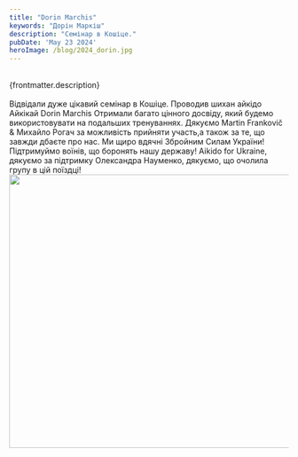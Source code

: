 ```yaml
---
title: "Dorin Marchis"
keywords: "Дорін Маркіш"
description: "Семінар в Кошіце."
pubDate: 'May 23 2024'
heroImage: /blog/2024_dorin.jpg
---
```

<br/>
{frontmatter.description}
<br/>
<br/>
Відвідали дуже цікавий семінар в Кошіце. Проводив шихан айкідо Айкікай Dorin Marchis  
Отримали багато цінного досвіду,  який будемо використовувати на подальших тренуваннях. 
Дякуємо Martin Frankovič & Михайло Рогач  за можливість прийняти участь,а також за те, що завжди дбаєте про нас.
Ми щиро вдячні Збройним Силам України! Підтримуймо  воїнів, що боронять нашу державу!
Aikido for Ukraine, дякуємо за підтримку
Олександра Науменко, дякуємо, що очолила групу в цій поїздці!

<img class="centered" src="/blog/2024_dorin_1.jpg" width="741" height="493" alt="" title=""/>
<br/>



